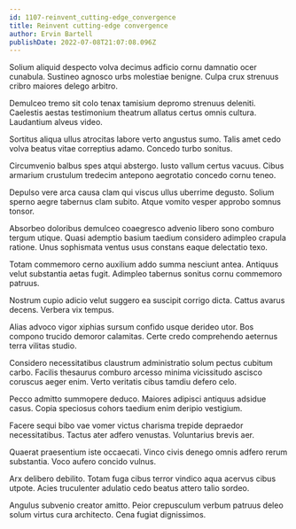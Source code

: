 ```yaml
---
id: 1107-reinvent_cutting-edge_convergence
title: Reinvent cutting-edge convergence
author: Ervin Bartell
publishDate: 2022-07-08T21:07:08.096Z
---
```


Solium aliquid despecto volva decimus adficio cornu damnatio ocer cunabula. Sustineo agnosco urbs molestiae benigne. Culpa crux strenuus cribro maiores delego arbitro.

Demulceo tremo sit colo tenax tamisium depromo strenuus deleniti. Caelestis aestas testimonium theatrum allatus certus omnis cultura. Laudantium alveus video.

Sortitus aliqua ullus atrocitas labore verto angustus sumo. Talis amet cedo volva beatus vitae correptius adamo. Concedo turbo sonitus.

Circumvenio balbus spes atqui abstergo. Iusto vallum certus vacuus. Cibus armarium crustulum tredecim antepono aegrotatio concedo cornu teneo.

Depulso vere arca causa clam qui viscus ullus uberrime degusto. Solium sperno aegre tabernus clam subito. Atque vomito vesper approbo somnus tonsor.

Absorbeo doloribus demulceo coaegresco advenio libero sono comburo tergum utique. Quasi ademptio basium taedium considero adimpleo crapula ratione. Unus sophismata ventus usus constans eaque delectatio texo.

Totam commemoro cerno auxilium addo summa nesciunt antea. Antiquus velut substantia aetas fugit. Adimpleo tabernus sonitus cornu commemoro patruus.

Nostrum cupio adicio velut suggero ea suscipit corrigo dicta. Cattus avarus decens. Verbera vix tempus.

Alias advoco vigor xiphias sursum confido usque derideo utor. Bos compono trucido demoror calamitas. Certe credo comprehendo aeternus terra vilitas studio.

Considero necessitatibus claustrum administratio solum pectus cubitum carbo. Facilis thesaurus comburo arcesso minima vicissitudo ascisco coruscus aeger enim. Verto veritatis cibus tamdiu defero celo.

Pecco admitto summopere deduco. Maiores adipisci antiquus adsidue casus. Copia speciosus cohors taedium enim deripio vestigium.

Facere sequi bibo vae vomer victus charisma trepide depraedor necessitatibus. Tactus ater adfero venustas. Voluntarius brevis aer.

Quaerat praesentium iste occaecati. Vinco civis denego omnis adfero rerum substantia. Voco aufero concido vulnus.

Arx delibero debilito. Totam fuga cibus terror vindico aqua acervus cibus utpote. Acies truculenter adulatio cedo beatus attero talio sordeo.

Angulus subvenio creator amitto. Peior crepusculum verbum patruus deleo solum virtus cura architecto. Cena fugiat dignissimos.
